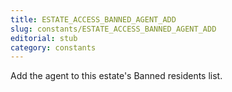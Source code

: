 ```yaml
---
title: ESTATE_ACCESS_BANNED_AGENT_ADD
slug: constants/ESTATE_ACCESS_BANNED_AGENT_ADD
editorial: stub
category: constants
---
```


<LSLConstant
	name="ESTATE_ACCESS_BANNED_AGENT_ADD"
	type="integer"
	value="64"
/>

Add the agent to this estate's Banned residents list.
